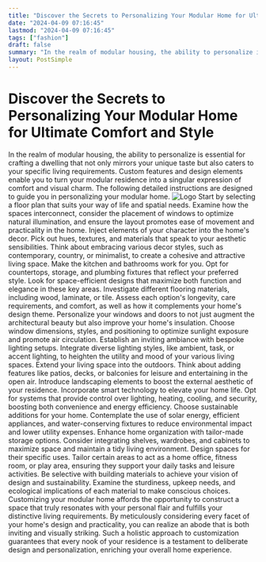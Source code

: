 ```yaml
---
title: "Discover the Secrets to Personalizing Your Modular Home for Ultimate Comfort and Style"
date: "2024-04-09 07:16:45"
lastmod: "2024-04-09 07:16:45"
tags: ["fashion"]
draft: false
summary: "In the realm of modular housing, the ability to personalize is essential for crafting a dwelling that not only mirrors your unique taste but also caters to your specific living requirements. Custom features and design elements enable you to turn your modular residence into a singular expression of comfort and visual charm. The following detailed instructions are designed to guide you in personalizing your modular home."
layout: PostSimple
---
```

# Discover the Secrets to Personalizing Your Modular Home for Ultimate Comfort and Style
In the realm of modular housing, the ability to personalize is essential for crafting a dwelling that not only mirrors your unique taste but also caters to your specific living requirements. Custom features and design elements enable you to turn your modular residence into a singular expression of comfort and visual charm. The following detailed instructions are designed to guide you in personalizing your modular home.
<img alt="Logo" class="lazyImg" data-src="https://cdn.seniorsselection.com/src_image/c0ad66e011030fb18ea47945d31135b0.webp" src="/statics/image/loading.webp"/>
Start by selecting a floor plan that suits your way of life and spatial needs. Examine how the spaces interconnect, consider the placement of windows to optimize natural illumination, and ensure the layout promotes ease of movement and practicality in the home.
Inject elements of your character into the home's decor. Pick out hues, textures, and materials that speak to your aesthetic sensibilities. Think about embracing various decor styles, such as contemporary, country, or minimalist, to create a cohesive and attractive living space.
Make the kitchen and bathrooms work for you. Opt for countertops, storage, and plumbing fixtures that reflect your preferred style. Look for space-efficient designs that maximize both function and elegance in these key areas.
Investigate different flooring materials, including wood, laminate, or tile. Assess each option's longevity, care requirements, and comfort, as well as how it complements your home's design theme.
Personalize your windows and doors to not just augment the architectural beauty but also improve your home's insulation. Choose window dimensions, styles, and positioning to optimize sunlight exposure and promote air circulation.
Establish an inviting ambiance with bespoke lighting setups. Integrate diverse lighting styles, like ambient, task, or accent lighting, to heighten the utility and mood of your various living spaces.
Extend your living space into the outdoors. Think about adding features like patios, decks, or balconies for leisure and entertaining in the open air. Introduce landscaping elements to boost the external aesthetic of your residence.
Incorporate smart technology to elevate your home life. Opt for systems that provide control over lighting, heating, cooling, and security, boosting both convenience and energy efficiency.
Choose sustainable additions for your home. Contemplate the use of solar energy, efficient appliances, and water-conserving fixtures to reduce environmental impact and lower utility expenses.
Enhance home organization with tailor-made storage options. Consider integrating shelves, wardrobes, and cabinets to maximize space and maintain a tidy living environment.
Design spaces for their specific uses. Tailor certain areas to act as a home office, fitness room, or play area, ensuring they support your daily tasks and leisure activities.
Be selective with building materials to achieve your vision of design and sustainability. Examine the sturdiness, upkeep needs, and ecological implications of each material to make conscious choices.
Customizing your modular home affords the opportunity to construct a space that truly resonates with your personal flair and fulfills your distinctive living requirements. By meticulously considering every facet of your home's design and practicality, you can realize an abode that is both inviting and visually striking. Such a holistic approach to customization guarantees that every nook of your residence is a testament to deliberate design and personalization, enriching your overall home experience.
        